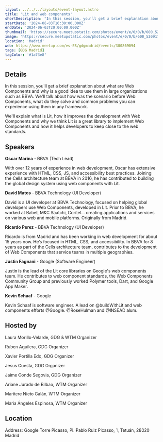 ```yaml
---
layout: ../../../layouts/event-layout.astro
title: 'Lit and web components'
shortDescription: "In this session, you'll get a brief explanation about what are Web Components and why is a good idea to use them in large organizations such as BBVA."
startDate: '2024-06-03T16:30:00.000Z'
endDate: '2024-06-03T20:00:00.000Z'
thumbnail: 'https://secure.meetupstatic.com/photos/event/e/0/0/b/600_520917355.webp?w=750'
image: 'https://secure.meetupstatic.com/photos/event/e/0/0/b/600_520917355.webp?w=750'
location: 'Madrid'
web: https://www.meetup.com/es-ES/gdgmadrid/events/300869094
tags: [GDG Madrid]
tagColor: '#1a73e8'
---
```



## Details

In this session, you'll get a brief explanation about what are Web Components and why is a good idea to use them in large organizations such as BBVA. We'll talk about how was the scenario before Web Components, what do they solve and common problems you can experience using them in any framework.

We'll explain what is Lit, how it improves the development with Web Components and why we think Lit is a great library to implement Web Components and how it helps developers to keep close to the web standards.

## Speakers

**Oscar Marina** - BBVA (Tech Lead)

With over 12 years of experience in web development, Oscar has extensive experience with HTML, CSS, JS, and accessibility best practices. Joining the Cells architecture team at BBVA in 2016, he has contributed to building the global design system using web components with Lit.

**David Matos** - BBVA Technology (UI Developer)

David is a UI developer at BBVA Technology, focused on helping global developers use Web Components, developed in Lit. Prior to BBVA, he worked at Babel, M&C Saatchi, Coritel... creating applications and services on various web and mobile platforms. Originally from Madrid.

**Ricardo Perez** - BBVA Technology (UI Developer)

Ricardo is from Madrid and has been working in web development for about 15 years now. He’s focused in HTML, CSS, and accessibility. In BBVA for 8 years as part of the Cells architecture team, contributes to the development of Web Components that service teams in multiple geographies.

**Justin Fagnani** - Google (Software Engineer)

Justin is the lead of the Lit core libraries on Google's web components team. He contributes to web component standards, the Web Components Community Group and previously worked Polymer tools, Dart, and Google App Maker.

**Kevin Schaaf** - Google

Kevin Schaaf is software engineer. A lead on @buildWithLit and web components efforts @Google. @RoseHulman and @INSEAD alum.

## Hosted by

Laura Morillo-Velarde, GDG & WTM Organizer

Ruben Aguilera, GDG Organizer

Xavier Portilla Edo, GDG Organizer

Jesus Cuesta, GDG Organizer

Jaime Conde Segovia, GDG Organizer

Ariane Jurado de Bilbao, WTM Organizer

Maritere Nieto Galán, WTM Organizer

María Ángeles Espinosa, WTM Organizer

## Location

Address: Google Torre Picasso, Pl. Pablo Ruiz Picasso, 1, Tetuán, 28020 Madrid

<GoogleMap
  src="https://www.google.com/maps/embed?pb=!1m18!1m12!1m3!1d3036.2182550794637!2d-3.698681008242954!3d40.44830608007179!2m3!1f0!2f0!3f0!3m2!1i1024!2i768!4f13.1!3m3!1m2!1s0xd4229765f97a3f7%3A0xeb04f5a48e9a6815!2sCelonis%20SL!5e0!3m2!1ses!2ses!4v1712639970647!5m2!1ses!2ses"
  ariaLabel="Google Torre Picasso, Pl. Pablo Ruiz Picasso, 1, Tetuán, 28020 Madrid"
/>
